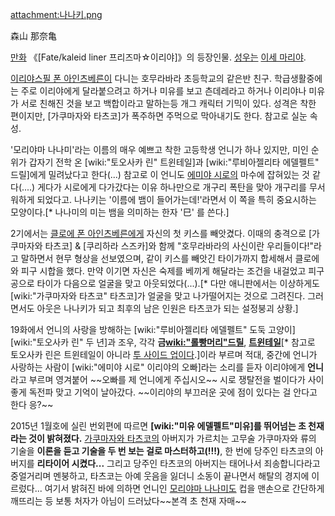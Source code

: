 attachment:나나키.png

森山 那奈亀

[[만화]] 《[Fate/kaleid liner 프리즈마☆이리야]》의 등장인물. [[성우]]는 [[이세 마리야]].

[[이리야스필 폰 아인츠베른]]이 다니는 호무라바라 초등학교의 같은반 친구. 학급생활중에는 주로 이리야에게 달라붙으려고 하거나 미유를 보고 츤데레라고 하거나 이리야나 미유가 서로 친해진 것을 보고 백합이라고 말하는등 개그 캐릭터 기믹이 있다. 성격은 착한 편이지만, [가쿠마자와 타츠코]가 폭주하면 주먹으로 막아내기도 한다. 참고로 실눈 속성.

'모리야마 나나미'라는 이름의 매우 예쁘고 착한 고등학생 언니가 하나 있지만, 미인 순위가 갑자기 전학 온 [wiki:"토오사카 린" 트윈테일]과 [wiki:"루비아젤리타 에델펠트" 드릴]에게 밀려났다고 한다(...) 참고로 이 언니도 [[에미야 시로]]의 마수에 잡혀있는 것 같다(....) 게다가 시로에게 다가갔다는 이유 하나만으로 개구리 폭탄을 맞아 개구리를 무서워하게 되었다고. 나나키는 '이름에 뱀이 들어가는데!'라면서 이 쪽을 특히 중요시하는 모양이다.[* 나나미의 미는 뱀을 의미하는 한자 '巳' 를 쓴다.]

2기에서는 [[클로에 폰 아인츠베른]]에게 자신의 첫 키스를 빼앗겼다. 이때의 충격으로 [가쿠마자와 타츠코] & [쿠리하라 스즈카]와 함께 "호무라바라의 사신이란 우리들이다!"라고 말하면서 현무 형상을 선보였으며, 같이 키스를 빼앗긴 타이가까지 합세해서 클로에와 피구 시합을 했다. 만약 이기면 자신은 숙제를 베끼게 해달라는 조건을 내걸었고 피구공으로 타이가 다음으로 얼굴을 맞고 아웃되었다(...).[* 다만 애니판에서는 이상하게도 [wiki:"가쿠마자와 타츠코" 타츠코]가 얼굴을 맞고 나가떨어지는 것으로 그려진다. 그러면서도 아웃은 나나키가 되고 최후의 남은 인원은 타츠코가 되는 설정붕괴 상황.]

19화에서 언니의 사랑을 방해하는 [wiki:"루비아젤리타 에델펠트" 도둑 고양이] [wiki:"토오사카 린" 두 년]과 조우, 각각 '''금[[wiki:"롤빵머리"드릴]]''', '''[[트윈테일]]'''[* 참고로 토오사카 린은 트윈테일이 아니라 [[투 사이드 업]]이다.]이라 부르며 적대, 중간에 언니가 사랑하는 사람이 [wiki:"에미야 시로" 이리야의 오빠]라는 소리를 듣자 이리야에게 '''언니'''라고 부르며 영겨붙어 ~~오빠를 제 언니에게 주십시오~~ 시로 쟁탈전을 벌이다가 사이좋게 독전파 맞고 기억이 날아갔다. ~~이리야의 부끄러운 곳에 점이 있다는 걸 안다고 한다 응?~~

2015년 1월호에 실린 번외편에 따르면 '''[wiki:"미유 에델펠트"미유]를 뛰어넘는 초 천재라는 것이 밝혀졌다.''' [[가쿠마자와 타츠코]]의 아버지가 가르치는 고무술 가쿠마자와 류의 기술을 '''이론을 듣고 기술을 두 번 보는 걸로 마스터하고(!!!)''', 한 번에 당주인 타츠코의 아버지를 '''리타이어 시켰다...''' 그리고 당주인 타츠코의 아버지는 태어나서 죄송합니다라고 중얼거리며 멘붕하고, 타츠코는 아예 웃음을 잃더니 소동이 끝나면서 해탈의 경지에 이르렀다...
여기서 밝혀진 바에 의하면 언니인 [[모리야마 나나미]]도 컵을 맨손으로 간단하게 깨뜨리는 등 보통 처자가 아님이 드러났다~~본격 초 천재 자매~~
